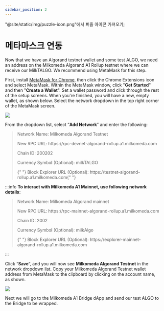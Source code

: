 ```yaml
---
sidebar_position: 2
---
```


"@site/static/img/puzzle-icon.png"에서 퍼즐 아이콘 가져오기;

# 메타마스크 연동

Now that we have an Algorand testnet wallet and some test ALGO, we need an address on the Milkomeda Algorand A1 Rollup testnet where we can receive our MilkTALGO. We recommend using MetaMask for this step.

First, install [MetaMask for Chrome](https://chrome.google.com/webstore/detail/metamask/nkbihfbeogaeaoehlefnkodbefgpgknn), then click the Chrome Extensions icon <img src={puzzleIcon} alt="" className="img-icon" /> and select MetaMask. Within the MetaMask window, click "**Get Started**" and then "**Create a Wallet**". Set a wallet password and click through the rest of the setup screens. When you're finished, you will have a new, empty wallet, as shown below. Select the network dropdown in the top right corner of the MetaMask screen.

![](/img/algorand-eth.png)

From the dropdown list, select “**Add Network**” and enter the following:

> Network Name: Milkomeda Algorand Testnet
> 
> <p> New RPC URL: https://rpc-devnet-algorand-rollup.a1.milkomeda.com </p>
> 
> Chain ID: 200202
> 
> Currency Symbol (Optional): milkTALGO
> 
> <p>
>   {" "}
>   Block Explorer URL (Optional): https://testnet-algorand-rollup.a1.milkomeda.com{" "}
> </p>
:::info
**To interact with Milkomeda A1 Mainnet, use following network details:**

> Network Name: Milkomeda Algorand mainnet
> 
> <p> New RPC URL: https://rpc-mainnet-algorand-rollup.a1.milkomeda.com </p>
> 
> Chain ID: 2002
> 
> Currency Symbol (Optional): milkAlgo
> 
> <p>
>   {" "}
>   Block Explorer URL (Optional): https://explorer-mainnet-algorand-rollup.a1.milkomeda.com
> </p>

:::

Click “**Save**”, and you will now see **Milkomeda Algorand Testnet** in the network dropdown list. Copy your Milkomeda Algorand Testnet wallet address from MetaMask to the clipboard by clicking on the account name, as shown.

![](/img/algorand-milk.png)

Next we will go to the Milkomeda A1 Bridge dApp and send our test ALGO to the Bridge to be wrapped.

